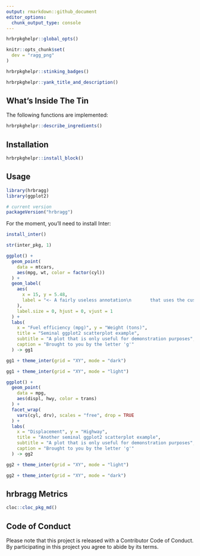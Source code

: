 ```yaml
---
output: rmarkdown::github_document
editor_options: 
  chunk_output_type: console
---
```

```r
hrbrpkghelpr::global_opts()
```

```r
knitr::opts_chunk$set(
  dev = "ragg_png"
)
```

```r
hrbrpkghelpr::stinking_badges()
```

```r
hrbrpkghelpr::yank_title_and_description()
```

## What's Inside The Tin

The following functions are implemented:

```r
hrbrpkghelpr::describe_ingredients()
```

## Installation

```r
hrbrpkghelpr::install_block()
```

## Usage

```r
library(hrbragg)
library(ggplot2)

# current version
packageVersion("hrbragg")

```

For the moment, you'll need to install Inter:

```r
install_inter()
```

```r
str(inter_pkg, 1)
```

```r
ggplot() +
  geom_point(
    data = mtcars,
    aes(mpg, wt, color = factor(cyl))
  ) +
  geom_label(
    aes(
      x = 15, y = 5.48,
      label = "<- A fairly useless annotation\n       that uses the custom Inter\n          variant by default."
    ),
    label.size = 0, hjust = 0, vjust = 1
  ) +
  labs(
    x = "Fuel efficiency (mpg)", y = "Weight (tons)",
    title = "Seminal ggplot2 scatterplot example",
    subtitle = "A plot that is only useful for demonstration purposes",
    caption = "Brought to you by the letter 'g'"
  ) -> gg1
```


```r
gg1 + theme_inter(grid = "XY", mode = "dark") 
```

```r
gg1 + theme_inter(grid = "XY", mode = "light") 
```

```r
ggplot() +
  geom_point(
    data = mpg,
    aes(displ, hwy, color = trans)
  ) +
  facet_wrap(
    vars(cyl, drv), scales = "free", drop = TRUE
  ) +
  labs(
    x = "Displacement", y = "Highway",
    title = "Another seminal ggplot2 scatterplot example",
    subtitle = "A plot that is only useful for demonstration purposes",
    caption = "Brought to you by the letter 'g'"
  ) -> gg2
```

```r
gg2 + theme_inter(grid = "XY", mode = "light") 
```

```r
gg2 + theme_inter(grid = "XY", mode = "dark") 
```

## hrbragg Metrics

```r
cloc::cloc_pkg_md()
```

## Code of Conduct

Please note that this project is released with a Contributor Code of Conduct. By participating in this project you agree to abide by its terms.

